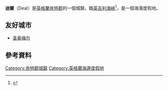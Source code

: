 {{Infobox UK place
|中文名 = 迪爾
|country                  = 英格蘭
|static_image   = [[File:Deal_seafront.jpg|240px]]
|official_name  = Deal
|latitude       = 51.2226
|longitude      = 1.4006
|label_position = left
|population     = 30,085
|population_ref = （2011年普查）
|shire_district = [[Dover_(district)|Dover]]
|shire_county   = [[肯特郡|肯特郡]]
|region         = 東南英格蘭
|post_town                = DEAL
|postcode_district        = CT14
|postcode_area            = CT
|dial_code                = 01304
|os_grid_reference        = TR375525
|london_distance          = 83.9mi
}}
'''迪爾'''（Deal）是[[英格蘭|英格蘭]][[肯特郡|肯特郡]]的一個城鎮，臨[[英吉利海峽|英吉利海峽]]<ref>{{cite web|url=http://www.dover.gov.uk/conservation/conservation_areas/deal_middle_street.aspx|title=Deal Middle Street|work=dover.gov.uk|accessdate=24 September 2015|archive-url=https://web.archive.org/web/20120829194750/http://www.dover.gov.uk/conservation/conservation_areas/deal_middle_street.aspx|archive-date=2012-08-29|dead-url=yes}}</ref>，是一個海濱度假地。

==友好城市==
* {{FRA}} [[圣奥梅尔|圣奥梅尔]]

== 參考資料 ==
{{reflist}}

[[Category:肯特郡城鎮|Category:肯特郡城鎮]]
[[Category:英格蘭海邊度假地|Category:英格蘭海邊度假地]]